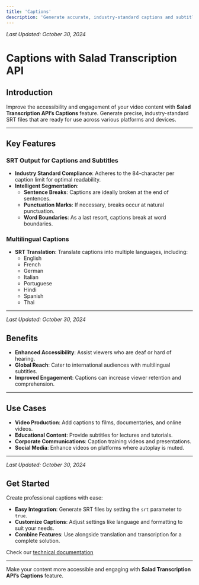 ```yaml
---
title: 'Captions'
description: 'Generate accurate, industry-standard captions and subtitles using Salad Transcription API.'
---
```


_Last Updated: October 30, 2024_

# Captions with Salad Transcription API

## Introduction

Improve the accessibility and engagement of your video content with **Salad Transcription API’s Captions** feature.
Generate precise, industry-standard SRT files that are ready for use across various platforms and devices.

---

## Key Features

### SRT Output for Captions and Subtitles

- **Industry Standard Compliance**: Adheres to the 84-character per caption limit for optimal readability.
- **Intelligent Segmentation**:
  - **Sentence Breaks**: Captions are ideally broken at the end of sentences.
  - **Punctuation Marks**: If necessary, breaks occur at natural punctuation.
  - **Word Boundaries**: As a last resort, captions break at word boundaries.

### Multilingual Captions

- **SRT Translation**: Translate captions into multiple languages, including:
  - English
  - French
  - German
  - Italian
  - Portuguese
  - Hindi
  - Spanish
  - Thai

---

_Last Updated: October 30, 2024_

## Benefits

- **Enhanced Accessibility**: Assist viewers who are deaf or hard of hearing.
- **Global Reach**: Cater to international audiences with multilingual subtitles.
- **Improved Engagement**: Captions can increase viewer retention and comprehension.

---

## Use Cases

- **Video Production**: Add captions to films, documentaries, and online videos.
- **Educational Content**: Provide subtitles for lectures and tutorials.
- **Corporate Communications**: Caption training videos and presentations.
- **Social Media**: Enhance videos on platforms where autoplay is muted.

---

_Last Updated: October 30, 2024_

## Get Started

Create professional captions with ease:

- **Easy Integration**: Generate SRT files by setting the `srt` parameter to `true`.
- **Customize Captions**: Adjust settings like language and formatting to suit your needs.
- **Combine Features**: Use alongside translation and transcription for a complete solution.

Check our [technical documentation](/guides/transcription/salad-transcription-api/captions)

---

Make your content more accessible and engaging with **Salad Transcription API’s Captions** feature.
